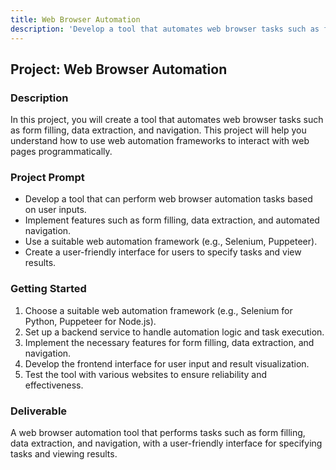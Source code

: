 ```yaml
---
title: Web Browser Automation
description: 'Develop a tool that automates web browser tasks such as form filling, data extraction, and navigation.'
---
```


## Project: Web Browser Automation

### Description
In this project, you will create a tool that automates web browser tasks such as form filling, data extraction, and navigation. This project will help you understand how to use web automation frameworks to interact with web pages programmatically.

### Project Prompt
- Develop a tool that can perform web browser automation tasks based on user inputs.
- Implement features such as form filling, data extraction, and automated navigation.
- Use a suitable web automation framework (e.g., Selenium, Puppeteer).
- Create a user-friendly interface for users to specify tasks and view results.

### Getting Started
1. Choose a suitable web automation framework (e.g., Selenium for Python, Puppeteer for Node.js).
2. Set up a backend service to handle automation logic and task execution.
3. Implement the necessary features for form filling, data extraction, and navigation.
4. Develop the frontend interface for user input and result visualization.
5. Test the tool with various websites to ensure reliability and effectiveness.

### Deliverable
A web browser automation tool that performs tasks such as form filling, data extraction, and navigation, with a user-friendly interface for specifying tasks and viewing results.
